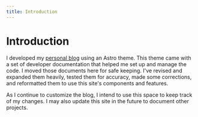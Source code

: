 ```yaml
---
title: Introduction
---
```




# Introduction

I developed my [personal blog](https://jackwalton.net) using an Astro theme. This theme came with a set of developer documentation that helped me set up and manage the code. I moved those documents here for safe keeping. I've revised and expanded them heavily, tested them for accuracy, made some corrections, and reformatted them to use this site's components and features. 

As I continue to customize the blog, I intend to use this space to keep track of my changes. I may also update this site in the future to document other projects.

<Cards num="1">
  <Cards.Card
    title="The Chiri Theme"
    href="/chiri/overview"
  />
</Cards>
